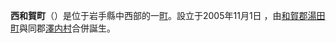 {{日本町村|
自治體名=西和賀|
町村=町|
圖像=[[File:Lake_kinshuko.JPG|240px]]|
圖像說明=[[錦秋湖|錦秋湖]]（湯田水庫）|
町村章=[[File:Nishiwaga_Iwate_chapter.JPG|100px]]|
日文原名=西和賀町|
平假名=にしわがまち|
羅馬字拼音=Nishiwaga-machi|
都道府縣=岩手縣|
支廳=|
郡=和賀郡|
編號=03366-9|
面積=590.78|
邊界未定=|
人口=6,150|
統計時間=2013年7月1日|
自治體=[[岩手縣|岩手縣]]<br>　[[花卷市|花卷市]]、[[北上市|北上市]]、[[奧州市|奧州市]]<br>　[[岩手郡|岩手郡]]：[[雫石町|雫石町]]<br>[[秋田縣|秋田縣]]<br>　[[仙北市|仙北市]]、[[大仙市|大仙市]]、[[横手市|横手市]]<br>　[[仙北郡|仙北郡]]：[[美鄉町_(秋田縣)|美鄉町]]<br>　[[雄勝郡|雄勝郡]]：[[東成瀨村|東成瀨村]]|
樹=[[山毛櫸|山毛櫸]]|
花=[[豬牙花|豬牙花]]|
鳥=[[山鳥|山鳥]]|
其他象徵物=|
其他象徵=|
首長=[[細井洋行|細井洋行]]|
議員數=12|
郵遞區號=029-5512|
所在地=和賀郡西和賀町川尻40地割40番地71|
電話號碼=197-82-2111|
外部連結=http://www.town.nishiwaga.lg.jp/index.cfm/1,html |
經度=|
緯度=|
地圖=|
註記=
}}
'''西和賀町'''（{{jpn|j=西和賀町|hg=にしわがまち|rm=Nishiwaga machi|f=y}}）是位于岩手縣中西部的一[[町|町]]。設立于2005年11月1日 ，由[[和賀郡|和賀郡]][[湯田町|湯田町]]與同郡[[澤内村|澤内村]]合併誕生。
{{岩手縣}}